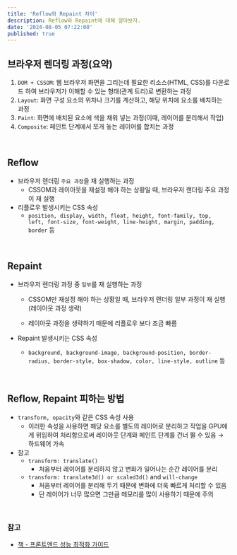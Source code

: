 ```yaml
---
title: 'Reflow와 Repaint 차이'
description: Reflow와 Repaint에 대해 알아보자.
date: '2024-08-05 07:22:00'
published: true
---
```


## 브라우저 렌더링 과정(요약)

1. `DOM + CSSOM`: 웹 브라우저 화면을 그리는데 필요한 리소스(HTML, CSS)를 다운로드 하여 브라우저가 이해할 수 있는 형태(관계 트리)로 변환하는 과정
2. `Layout`: 화면 구성 요소의 위차나 크기를 계산하고, 해당 위치에 요소를 배치하는 과정
3. `Paint`: 화면에 배치된 요소에 색을 채워 넣는 과정(이때, 레이어를 분리해서 작업)
4. `Composite`: 페인트 단계에서 쪼개 놓는 레이어를 합치는 과정

<br />

## Reflow

- 브라우저 렌더링 `주요 과정`을 재 실행하는 과정
  - CSSOM과 레이아웃을 재설정 해야 하는 상황일 때, 브라우저 랜더링 주요 과정이 재 실행
- 리플로우 발생시키는 CSS 속성
  - `position, display, width, float, height, font-family, top, left, font-size, font-weight, line-height, margin, padding, border` 등

<br />

## Repaint

- 브라우저 렌더링 과정 중 `일부`를 재 실행하는 과정

  - CSSOM만 재설정 해야 하는 상황일 때, 브라우저 랜더링 일부 과정이 재 실행(레이아웃 과정 생략)

  - 레이아웃 과정을 생략하기 때문에 리플로우 보다 조금 빠름

- Repaint 발생시키는 CSS 속성
  - `background, background-image, background-position, border-radius, border-style, box-shadow, color, line-style, outline` 등

<br />

## Reflow, Repaint 피하는 방법

- `transform, opacity`와 같은 CSS 속성 사용
  - 이러한 속성을 사용하면 해당 요소를 별도의 레이어로 분리하고 작업을 GPU에게 위임하여 처리함으로써 레이아웃 단계와 페인트 단계를 건너 뛸 수 있음 → 하드웨어 가속
- 참고
  - `transform: translate()`
    - 처음부터 레이어를 분리하지 않고 변화가 일어나는 순간 레이어를 분리
  - `transform: translate3d() or scaled3d()` and `will-change`
    - 처음부터 레이어를 분리해 두기 때문에 변화에 더욱 빠르게 처리할 수 있음
    - 단 레이어가 너무 많으면 그만큼 메모리를 많이 사용하기 때문에 주의

<br />

### 참고

- [책 - 프론트엔드 성능 최적화 가이드](https://product.kyobobook.co.kr/detail/S000200178292?utm_source=google&utm_medium=cpc&utm_campaign=googleSearch&gt_network=g&gt_keyword=&gt_target_id=aud-901091942354:dsa-435935280379&gt_campaign_id=9979905549&gt_adgroup_id=132556570510&gclid=Cj0KCQjw7PCjBhDwARIsANo7CglhTltoHznK7vMGKndqxx8dhWe4eeyj3wbqyiz3MaqZ4V8EEYQ8rRAaAjRDEALw_wcB)

